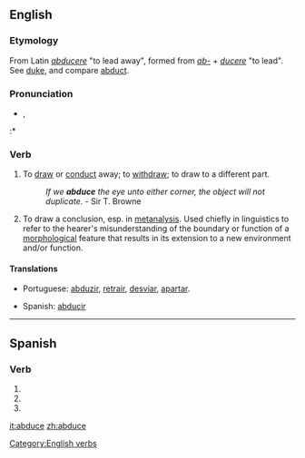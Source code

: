 ==English==

===Etymology===
From Latin ''[[abducere]]'' "to lead away", formed from ''[[ab-]]'' + ''[[ducere]]'' "to lead". See [[duke]], and compare [[abduct]].

===Pronunciation===
* {{IPA|/æbˈdus/}}, {{SAMPA|/{b"dus/}}
:* {{rhymes|uːs}}

===Verb===
{{en-verb|abduc|ing}}

# {{transitive}} {{obsolete}} To [[draw away|draw]] or [[conduct]] away; to [[withdraw]]; to draw to a different part.
#: ''If we '''abduce''' the eye unto either corner, the object will not duplicate.'' - Sir T. Browne
# {{transitive}} To draw a conclusion, esp. in [[metanalysis]].  Used chiefly in linguistics to refer to the hearer's misunderstanding of the boundary or function of a [[morphology|morphological]] feature that results in its extension to a new environment and/or function.

====Translations====
{{trans-top|transitive, obsolete: to draw or conduct away; to withdraw; to draw to a different part}}
* Portuguese: [[abduzir]], [[retrair]], [[desviar]], [[apartar]].
{{trans-mid}}
* Spanish: [[abducir]]
{{trans-bottom}}

[[Category:English verbs]]

----

==Spanish==

===Verb===
{{es-verb-form|abducir}}

# {{es-verb form of|ending=ir|mood=imperative|sense=affirmative|pers=2|formal=no|number=singular|[[abducir]]}}
# {{es-verb form of|ending=ir|mood=indicative|tense=present|pers=2|formal=yes|number=singular|[[abducir]]}}
# {{es-verb form of|ending=ir|mood=indicative|tense=present|pers=3|number=singular|[[abducir]]}}

[[it:abduce]]
[[zh:abduce]]